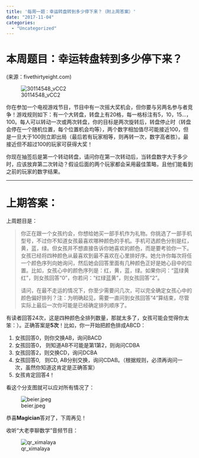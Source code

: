 ```yaml
---
title: '每周一题：幸运转盘转到多少停下来？（附上周答案）'
date: "2017-11-04"
categories:
  - "Uncategorized"
---
```


<h1>本周题目：幸运转盘转到多少停下来？</h1>

(来源：fivethirtyeight.com)

![30114548_vCC2](https://dalaoliblog.wordpress.com/wp-content/uploads/2017/11/30114548_vcc2.jpg)

你在参加一个电视游戏节目，节目中有一次摇大奖机会，但你要与另两名参与者竞争！游戏规则如下：有一个大转盘，转盘上有20格，每一格标注有5，10，15...，100。每人可以转动一次或两次转盘，你的目标是两次旋转后，转盘停止时（转盘会停在一个随机位置，每个位置机会均等），两个数字相加值尽可能接近100，但是一旦大于100则立即出局（最后若有玩家相等，则再转一次，数字高者胜）。最接近但不超过100的玩家可获得大奖！

你现在抽签后是第一个转动转盘，请问你在第一次转动后，当转盘数字大于多少时，应该放弃第二次转动？假设后面的两个玩家都会采用最佳策略，且他们能看到之前的玩家的数字结果。

<hr />

<h1>上期答案：</h1>

上周题目是：

<blockquote>你正在跟一个女孩约会，你想给她买一部手机作为礼物。你挑选了一部手机型号，不过你不知道女孩最喜欢哪种颜色的手机。手机可选颜色分别是红，黄，蓝，绿。但女孩并不想直接告诉你她喜欢的颜色，而是要考验你一下。女孩已经将四种颜色从最喜欢到最不喜欢在心里排好序。她允许你每次将任一个颜色序列向她询问，然后她会回答里面有几种颜色正好是她心目中的位置。比如，女孩心中的颜色序列是：红，黄，蓝，绿。如果你问：“蓝绿黄红”，则女孩回答“0”，你若问：“红绿蓝黄”，则女孩回答“2”。

请问，在最不走运的情况下，你至少需要问几次，可以完全确定女孩心中的颜色偏好排列？注：为明确起见，需要一直问到女孩回答“4”算结束，尽管实际上最后一次你可能是已经确定排列顺序了。</blockquote>

有读者回答24次，这是四种颜色全排列数量，那就太多了，女孩可能会觉得你太笨：）。正确答案是**5次**！比如，你一开始把颜色排成ABCD：

<ol>
    <li>女孩回答0，则你交换AB，询问BACD</li>
    <li>女孩回答0， 则知道AB不可能是第1第2，则询问CDBA</li>
    <li>女孩回答2，则交换CD，询问DCBA</li>
    <li>女孩回答0,   则CD, AB分别交换，询问CDAB。（根据规则，必须再询问一次，虽然你知道这肯定是正确答案）</li>
    <li>女孩肯定回答4！</li>
</ol>

看这个分支图就可以应对所有情况了：

![beier.jpeg](https://dalaoliblog.wordpress.com/wp-content/uploads/2017/11/beier.jpeg)

恭喜**Magician**答对了，下周再见！

收听“大老李聊数学”音频节目：

![qr_ximalaya](https://dalaoliblog.wordpress.com/wp-content/uploads/2017/10/qr_ximalaya.png)
